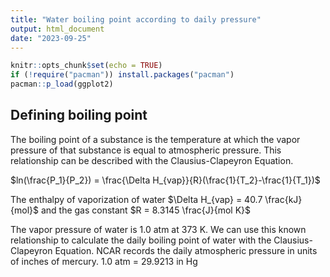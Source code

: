 ```yaml
---
title: "Water boiling point according to daily pressure"
output: html_document
date: "2023-09-25"
---
```


```r
knitr::opts_chunk$set(echo = TRUE)
if (!require("pacman")) install.packages("pacman")
pacman::p_load(ggplot2)
```

## Defining boiling point

The boiling point of a substance is the temperature at which the vapor pressure 
of that substance is equal to atmospheric pressure. This relationship can be 
described with the Clausius-Clapeyron Equation.

$ln(\frac{P_1}{P_2}) = \frac{\Delta H_{vap}}{R}(\frac{1}{T_2}-\frac{1}{T_1})$ 

The enthalpy of vaporization of water $\Delta H_{vap} = 40.7 \frac{kJ}{mol}$
and the gas constant $R = 8.3145 \frac{J}{mol K}$

The vapor pressure of water is 1.0 atm at 373 K. We can use this known 
relationship to calculate the daily boiling point of water with the 
Clausius-Clapeyron Equation. NCAR records the daily atmospheric pressure in 
units of inches of mercury. 1.0 atm = 29.9213 in Hg

```r

```

